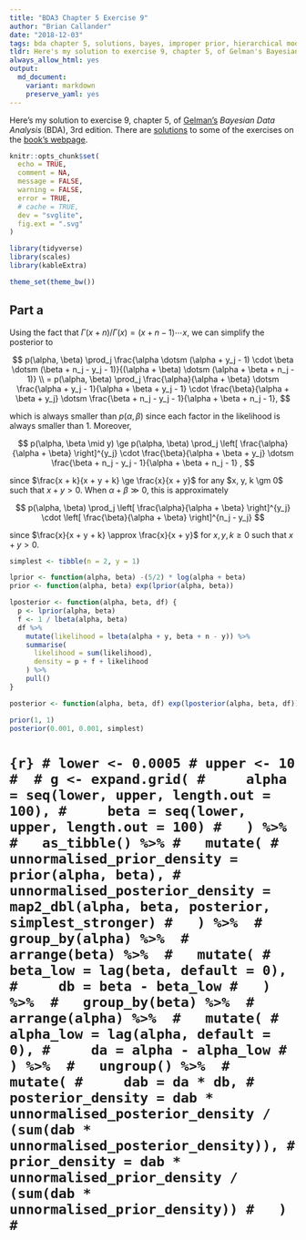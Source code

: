 ```yaml
---
title: "BDA3 Chapter 5 Exercise 9"
author: "Brian Callander"
date: "2018-12-03"
tags: bda chapter 5, solutions, bayes, improper prior, hierarchical model, binomial
tldr: Here's my solution to exercise 9, chapter 5, of Gelman's Bayesian Data Analysis (BDA), 3rd edition.
always_allow_html: yes
output: 
  md_document:
    variant: markdown
    preserve_yaml: yes
---
```


Here's my solution to exercise 9, chapter 5, of [Gelman's](https://andrewgelman.com/) *Bayesian Data Analysis* (BDA), 3rd edition. There are [solutions](http://www.stat.columbia.edu/~gelman/book/solutions.pdf) to some of the exercises on the [book's webpage](http://www.stat.columbia.edu/~gelman/book/).

<!--more-->

<div style="display:none">
  $\DeclareMathOperator{\dbinomial}{Binomial}
   \DeclareMathOperator{\dbern}{Bernoulli}
   \DeclareMathOperator{\dpois}{Poisson}
   \DeclareMathOperator{\dnorm}{Normal}
   \DeclareMathOperator{\dt}{t}
   \DeclareMathOperator{\dcauchy}{Cauchy}
   \DeclareMathOperator{\dexponential}{Exp}
   \DeclareMathOperator{\duniform}{Uniform}
   \DeclareMathOperator{\dgamma}{Gamma}
   \DeclareMathOperator{\dinvgamma}{InvGamma}
   \DeclareMathOperator{\invlogit}{InvLogit}
   \DeclareMathOperator{\logit}{Logit}
   \DeclareMathOperator{\ddirichlet}{Dirichlet}
   \DeclareMathOperator{\dbeta}{Beta}$
</div>


```r
knitr::opts_chunk$set(
  echo = TRUE,
  comment = NA,
  message = FALSE,
  warning = FALSE,
  error = TRUE,
  # cache = TRUE,
  dev = "svglite",
  fig.ext = ".svg" 
)

library(tidyverse)
library(scales)
library(kableExtra)

theme_set(theme_bw())

```

## Part a

Using the fact that $\Gamma(x + n) / \Gamma(x) = (x + n - 1) \cdots x$, we can simplify the posterior to

$$
p(\alpha, \beta) \prod_j \frac{\alpha \dotsm (\alpha + y_j - 1) \cdot \beta \dotsm (\beta + n_j - y_j - 1)}{(\alpha + \beta) \dotsm (\alpha + \beta + n_j - 1)}
\\
=
p(\alpha, \beta) \prod_j \frac{\alpha}{\alpha + \beta} \dotsm \frac{\alpha + y_j - 1}{\alpha + \beta + y_j - 1} \cdot \frac{\beta}{\alpha + \beta + y_j} \dotsm \frac{\beta + n_j - y_j - 1}{\alpha + \beta + n_j - 1},
$$

which is always smaller than $p(\alpha, \beta)$ since each factor in the likelihood is always smaller than 1. Moreover, 

$$
p(\alpha, \beta \mid y)
\ge
p(\alpha, \beta) \prod_j \left[ \frac{\alpha}{\alpha + \beta} \right]^{y_j} \cdot \frac{\beta}{\alpha + \beta + y_j} \dotsm \frac{\beta + n_j - y_j - 1}{\alpha + \beta + n_j - 1}
,
$$

since $\frac{x + k}{x + y + k} \ge \frac{x}{x + y}$ for any $x, y, k \gm 0$ such that $x + y > 0$. When $\alpha + \beta \gg 0$, this is approximately

$$
p(\alpha, \beta) \prod_j \left[ \frac{\alpha}{\alpha + \beta} \right]^{y_j} \cdot \left[ \frac{\beta}{\alpha + \beta} \right]^{n_j - y_j} 
$$

since $\frac{x}{x + y + k} \approx \frac{x}{x + y}$ for $x, y, k \ge 0$ such that $x + y > 0$. 

```r
simplest <- tibble(n = 2, y = 1)
```

```r
lprior <- function(alpha, beta) -(5/2) * log(alpha + beta)
prior <- function(alpha, beta) exp(lprior(alpha, beta))

lposterior <- function(alpha, beta, df) {
  p <- lprior(alpha, beta)
  f <- 1 / lbeta(alpha, beta)
  df %>% 
    mutate(likelihood = lbeta(alpha + y, beta + n - y)) %>% 
    summarise(
      likelihood = sum(likelihood),
      density = p + f + likelihood
    ) %>% 
    pull()
}

posterior <- function(alpha, beta, df) exp(lposterior(alpha, beta, df))

prior(1, 1)
posterior(0.001, 0.001, simplest)
```


# ```{r}
# lower <- 0.0005
# upper <- 10
# 
# g <- expand.grid(
#     alpha = seq(lower, upper, length.out = 100),
#     beta = seq(lower, upper, length.out = 100)
#   ) %>% 
#   as_tibble() %>%
#   mutate(
#     unnormalised_prior_density = prior(alpha, beta),
#     unnormalised_posterior_density = map2_dbl(alpha, beta, posterior, simplest_stronger)
#   ) %>% 
#   group_by(alpha) %>% 
#   arrange(beta) %>% 
#   mutate(
#     beta_low = lag(beta, default = 0),
#     db = beta - beta_low
#   ) %>% 
#   group_by(beta) %>% 
#   arrange(alpha) %>% 
#   mutate(
#     alpha_low = lag(alpha, default = 0),
#     da = alpha - alpha_low
#   ) %>% 
#   ungroup() %>% 
#   mutate(
#     dab = da * db,
#     posterior_density = dab * unnormalised_posterior_density / (sum(dab * unnormalised_posterior_density)),
#     prior_density = dab * unnormalised_prior_density / (sum(dab * unnormalised_prior_density))
#   )
# ```

